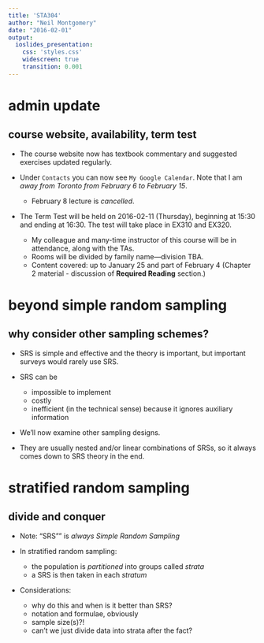 ```yaml
---
title: 'STA304'
author: "Neil Montgomery"
date: "2016-02-01"
output: 
  ioslides_presentation: 
    css: 'styles.css' 
    widescreen: true 
    transition: 0.001
---
```

\newcommand{\E}[1]{E{\left(#1\right)}}
\newcommand{\flist}[2]{\{#1_1, #1_2, \ldots, #1_#2\}}
\renewcommand{\bar}[1]{\overline{#1}}
\newcommand{\SE}[1]{\sqrt{\hat{V}(#1)}}

# admin update

## course website, availability, term test

* The course website now has textbook commentary and suggested exercises updated regularly.

* Under `Contacts` you can now see `My Google Calendar`. Note that I am *away from Toronto from February 6 to February 15*.
    + February 8 lecture is *cancelled*.

* The Term Test will be held on 2016-02-11 (Thursday), beginning at 15:30 and ending at 16:30. The test will take place in EX310 and EX320. 
    + My colleague and many-time instructor of this course will be in attendance, along with the TAs. 
    + Rooms will be divided by family name---division TBA.
    + Content covered: up to January 25 and part of February 4 (Chapter 2 material - discussion of **Required Reading** section.)
  
# beyond simple random sampling

## why consider other sampling schemes? { .build }

* SRS is simple and effective and the theory is important, but important surveys would rarely use SRS. 

* SRS can be
    + impossible to implement
    + costly
    + inefficient (in the technical sense) because it ignores auxiliary information
    
* We'll now examine other sampling designs.

* They are usually nested and/or linear combinations of SRSs, so it always comes down to SRS theory in the end. 
    
# stratified random sampling

## divide and conquer { .build }

* Note: "SRS"" is *always Simple Random Sampling*

* In stratified random sampling:
    + the population is *partitioned* into groups called *strata* 
    + a SRS is then taken in each *stratum*
    
* Considerations:
    + why do this and when is it better than SRS?
    + notation and formulae, obviously
    + sample size(s)?!
    + can't we just divide data into strata after the fact?


